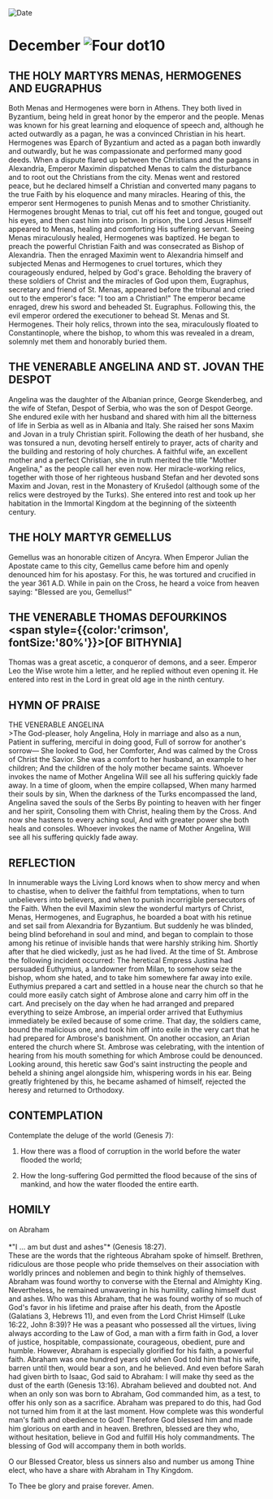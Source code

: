 
<RunningHead />
<Image src="/title-imprint.png" height={68} width={50} alt="Date" className="title-imprint"/>

# <div id="date">December <Image className="four-dot" src="/four-dot.png" height={15} width={15} alt="Four dot" />10</div>

## THE HOLY MARTYRS MENAS, HERMOGENES AND EUGRAPHUS

Both Menas and Hermogenes were born in Athens. They both lived in Byzantium, being held in great honor by the emperor and the people. Menas was known for his great learning and eloquence of speech and, although he acted outwardly as a pagan, he was a convinced Christian in his heart. Hermogenes was Eparch of Byzantium and acted as a pagan both inwardly and outwardly, but he was compassionate and performed many good deeds. When a dispute flared up between the Christians and the pagans in Alexandria, Emperor Maximin dispatched Menas to calm the disturbance and to root out the Christians from the city. Menas went and restored peace, but he declared himself a Christian and converted many pagans to the true Faith by his eloquence and many miracles. Hearing of this, the emperor sent Hermogenes to punish Menas and to smother Christianity. Hermogenes brought Menas to trial, cut off his feet and tongue, gouged out his eyes, and then cast him into prison. In prison, the Lord Jesus Himself appeared to Menas, healing and comforting His suffering servant. Seeing Menas miraculously healed, Hermogenes was baptized. He began to preach the powerful Christian Faith and was consecrated as Bishop of Alexandria. Then the enraged Maximin went to Alexandria himself and subjected Menas and Hermogenes to cruel tortures, which they courageously endured, helped by God's grace. Beholding the bravery of these soldiers of Christ and the miracles of God upon them, Eugraphus, secretary and friend of St. Menas, appeared before the tribunal and cried out to the emperor's face: "I too am a Christian!" The emperor became enraged, drew his sword and beheaded St. Eugraphus. Following this, the evil emperor ordered the executioner to behead St. Menas and St. Hermogenes. Their holy relics, thrown into the sea, miraculously floated to Constantinople, where the bishop, to whom this was revealed in a dream, solemnly met them and honorably buried them.

## THE VENERABLE ANGELINA AND ST. JOVAN THE DESPOT

Angelina was the daughter of the Albanian prince, George Skenderbeg, and the wife of Stefan, Despot of Serbia, who was the son of Despot George.  She endured exile with her husband and shared with him all the bitterness of life in Serbia as well as in Albania and Italy.  She raised her sons Maxim and Jovan in a truly Christian spirit.  Following the death of her husband, she was tonsured a nun, devoting herself entirely to prayer, acts of charity and the building and restoring of holy churches.  A faithful wife, an excellent mother and a perfect Christian, she in truth merited the title "Mother Angelina," as the people call her even now.  Her miracle-working relics, together with those of her righteous husband Stefan and her devoted sons Maxim and Jovan, rest in the Monastery of Krušedol (although some of the relics were destroyed by the Turks). She entered into rest and took up her habitation in the Immortal Kingdom at the beginning of the sixteenth century.

## THE HOLY MARTYR GEMELLUS

Gemellus was an honorable citizen of Ancyra. When Emperor Julian the Apostate came to this city, Gemellus came before him and openly denounced him for his apostasy. For this, he was tortured and crucified in the year 361 A.D. While in pain on the Cross, he heard a voice from heaven saying: "Blessed are you, Gemellus!"

## THE VENERABLE THOMAS DEFOURKINOS<br /><span style={{color:'crimson', fontSize:'80%'}}>[OF BITHYNIA]</span>

Thomas was a great ascetic, a conqueror of demons, and a seer. Emperor Leo the Wise wrote him a letter, and he replied without even opening it. He entered into rest in the Lord in great old age in the ninth century.


## HYMN OF PRAISE
<div style={{textAlign:'center', color:'crimson', fontWeight:'bold'}}>
THE VENERABLE ANGELINA
</div>
>The God-pleaser, holy Angelina,  
Holy in marriage and also as a nun,  
Patient in suffering, merciful in doing good,  
Full of sorrow for another's sorrow—  
She looked to God, her Comforter,  
And was calmed by the Cross of Christ the Savior.  
She was a comfort to her husband, an example to her children;  
And the children of the holy mother became saints.  
Whoever invokes the name of Mother Angelina  
Will see all his suffering quickly fade away.  
In a time of gloom, when the empire collapsed,  
When many harmed their souls by sin,  
When the darkness of the Turks encompassed the land,  
Angelina saved the souls of the Serbs  
By pointing to heaven with her finger and her spirit,  
Consoling them with Christ, healing them by the Cross.  
And now she hastens to every aching soul,  
And with greater power she both heals and consoles.  
Whoever invokes the name of Mother Angelina,  
Will see all his suffering quickly fade away.  


## REFLECTION

In innumerable ways the Living Lord knows when to show mercy and when to chastise, when to deliver the faithful from temptations, when to turn unbelievers into believers, and when to punish incorrigible persecutors of the Faith. When the evil Maximin slew the wonderful martyrs of Christ, Menas, Hermogenes, and Eugraphus, he boarded a boat with his retinue and set sail from Alexandria for Byzantium. But suddenly he was blinded, being blind beforehand in soul and mind, and began to complain to those among his retinue of invisible hands that were harshly striking him. Shortly after that he died wickedly, just as he had lived. At the time of St. Ambrose the following incident occurred: The heretical Empress Justina had persuaded Euthymius, a landowner from Milan, to somehow seize the bishop, whom she hated, and to take him somewhere far away into exile. Euthymius prepared a cart and settled in a house near the church so that he could more easily catch sight of Ambrose alone and carry him off in the cart. And precisely on the day when he had arranged and prepared everything to seize Ambrose, an imperial order arrived that Euthymius immediately be exiled because of some crime. That day, the soldiers came, bound the malicious one, and took him off into exile in the very cart that he had prepared for Ambrose's banishment. On another occasion, an Arian entered the church where St. Ambrose was celebrating, with the intention of hearing from his mouth something for which Ambrose could be denounced. Looking around, this heretic saw God's saint instructing the people and beheld a shining angel alongside him, whispering words in his ear. Being greatly frightened by this, he became ashamed of himself, rejected the heresy and returned to Orthodoxy.


## CONTEMPLATION
Contemplate the deluge of the world (Genesis 7):

1. How there was a flood of corruption in the world before the water flooded the world;

2. How the long-suffering God permitted the flood because of the sins of mankind, and how the water flooded the entire earth.


## HOMILY
<div style={{textAlign:'center', color:'crimson', fontWeight:'bold'}}>
on Abraham
</div>
<br />
<div style={{textAlign:'right'}}>
*"I … am but dust and ashes"* (Genesis 18:27).
</div>
These are the words that the righteous Abraham spoke of himself. Brethren, ridiculous are those people who pride themselves on their association with worldly princes and noblemen and begin to think highly of themselves. Abraham was found worthy to converse with the Eternal and Almighty King. Nevertheless, he remained unwavering in his humility, calling himself dust and ashes. Who was this Abraham, that he was found worthy of so much of God's favor in his lifetime and praise after his death, from the Apostle (Galatians 3, Hebrews 11), and even from the Lord Christ Himself (Luke 16:22, John 8:39)? He was a peasant who possessed all the virtues, living always according to the Law of God, a man with a firm faith in God, a lover of justice, hospitable, compassionate, courageous, obedient, pure and humble. However, Abraham is especially glorified for his faith, a powerful faith. Abraham was one hundred years old when God told him that his wife, barren until then, would bear a son, and he believed. And even before Sarah had given birth to Isaac, God said to Abraham: I will make thy seed as the dust of the earth (Genesis 13:16). Abraham believed and doubted not. And when an only son was born to Abraham, God commanded him, as a test, to offer his only son as a sacrifice. Abraham was prepared to do this, had God not turned him from it at the last moment. How complete was this wonderful man's faith and obedience to God! Therefore God blessed him and made him glorious on earth and in heaven. Brethren, blessed are they who, without hesitation, believe in God and fulfill His holy commandments. The blessing of God will accompany them in both worlds.

O our Blessed Creator, bless us sinners also and number us among Thine elect, who have a share with Abraham in Thy Kingdom.

To Thee be glory and praise forever. Amen.